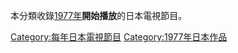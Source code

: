 本分類收錄[[1977年|1977年]]'''開始播放'''的日本電視節目。

[[Category:每年日本電視節目|Category:每年日本電視節目]]
[[Category:1977年日本作品|Category:1977年日本作品]]